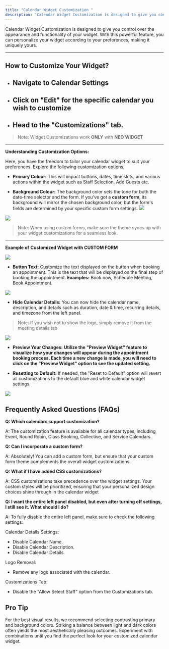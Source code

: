 ---
title: "Calendar Widget Customization "
description: "Calendar Widget Customization is designed to give you control over the appearance and functionality of your widget."
---

Calendar Widget Customization is designed to give you control over the appearance and functionality of your widget. With this powerful feature, you can personalize your widget according to your preferences, making it uniquely yours.

----------

## How to Customize Your Widget?

-   ## Navigate to Calendar Settings
    
-   ## Click on "Edit" for the specific calendar you wish to customize
    
-   ## Head to the "Customizations" tab.  

 >Note: Widget Customizations work **ONLY** with **NEO** **WIDGET**

----------

**Understanding Customization Options:**

Here, you have the freedom to tailor your calendar widget to suit your preferences. Explore the following customization options:

-   **Primary Colour:**  This will impact buttons, dates, time slots, and various actions within the widget such as Staff Selection, Add Guests etc.

-   **Background Colour:**  The background color sets the tone for both the date-time selector and the form. If you've got a  **custom form**, its background will mirror the chosen background color, but the form's fields are determined by your specific custom form settings.
![](https://s3.amazonaws.com/cdn.freshdesk.com/data/helpdesk/attachments/production/155014006095/original/NJAVE46q85aAL4fkmXnC4ppgKsH9vmx5XA.png?1701335069)
  
![](https://s3.amazonaws.com/cdn.freshdesk.com/data/helpdesk/attachments/production/155014398017/original/XvNYZLuXiGZTLY-WH9ch3Jt2Lei0XtfQmA.png?1701774357)

>Note: When using custom forms, make sure the theme syncs up with your widget customizations for a seamless look.

----------

**Example of** **Customized Widget with CUSTOM FORM**

![](https://s3.amazonaws.com/cdn.freshdesk.com/data/helpdesk/attachments/production/155014014926/original/zLgNtEM6IsBh8QNfvYInGPsjbAKYbrSO0g.png?1701338728)

-   **Button Text:** Customize the text displayed on the button when booking an appointment. This is the text that will be displayed on the final step of booking the appointment.  **Examples:**  Book now, Schedule Meeting, Book Appointment.

![](https://s3.amazonaws.com/cdn.freshdesk.com/data/helpdesk/attachments/production/155014007583/original/aDiDCOr27lN0jT77qxYPGn_v9_Wz3Bc1Bw.png?1701335595)

-   **Hide Calendar Details:** You can now hide the calendar name, description, and details such as duration, date & time, recurring details, and timezone from the left panel.

>Note: If you wish not to show the logo, simply remove it from the meeting details tab

![](https://s3.amazonaws.com/cdn.freshdesk.com/data/helpdesk/attachments/production/155014398556/original/SsBTXgr3tI0qRumH1PL4AdbJNGSDBnrWIQ.png?1701774492)
  
-   **Preview Your Changes:** **Utilize the "Preview Widget" feature to visualize how your changes will appear during the appointment booking process. Each time a new change is made, you will need to click on the "Preview Widget" option to see the updated setting.**

-   **Resetting to Default:**  If needed, the "Reset to Default" option will revert all customizations to the default blue and white calendar widget settings.

![](https://s3.amazonaws.com/cdn.freshdesk.com/data/helpdesk/attachments/production/155014008386/original/1VCnPDtft7VclBxvCMTAZoZIjroZE_xmhw.png?1701336017)

## **Frequently Asked Questions (FAQs)**

**Q: Which calendars support customization?**

A: The customization feature is available for all calendar types, including Event, Round Robin, Class Booking, Collective, and Service Calendars.

**Q: Can I incorporate a custom form?**

A: Absolutely! You can add a custom form, but ensure that your custom form theme complements the overall widget customizations.

**Q: What if I have added CSS customizations?**

A: CSS customizations take precedence over the widget settings. Your custom styles will be prioritized, ensuring that your personalized design choices shine through in the calendar widget

**Q: I want the entire left panel disabled, but even after turning off settings, I still see it. What should I do?**

A: To fully disable the entire left panel, make sure to check the following settings:

Calendar Details Settings:
-   Disable Calendar Name.
-   Disable Calendar Description.
-   Disable Calendar Details.

Logo Removal:
-   Remove any logo associated with the calendar.

Customizations Tab:
-   Disable the "Allow Select Staff" option from the Customizations tab.

## **Pro Tip**

For the best visual results, we recommend selecting contrasting primary and background colors. Striking a balance between light and dark colors often yields the most aesthetically pleasing outcomes. Experiment with combinations until you find the perfect look for your customized calendar widget.